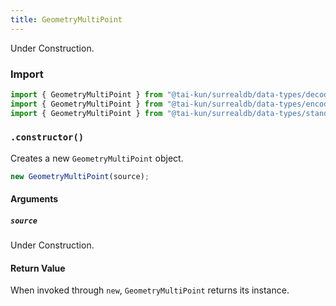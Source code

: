 ```yaml
---
title: GeometryMultiPoint
---
```



Under Construction.

### Import

```ts
import { GeometryMultiPoint } from "@tai-kun/surrealdb/data-types/decode-only";
import { GeometryMultiPoint } from "@tai-kun/surrealdb/data-types/encodable";
import { GeometryMultiPoint } from "@tai-kun/surrealdb/data-types/standard";
```

### `.constructor()`

Creates a new `GeometryMultiPoint` object.

```ts
new GeometryMultiPoint(source);
```

#### Arguments

##### `source`

Under Construction.

#### Return Value

When invoked through `new`, `GeometryMultiPoint` returns its instance.
